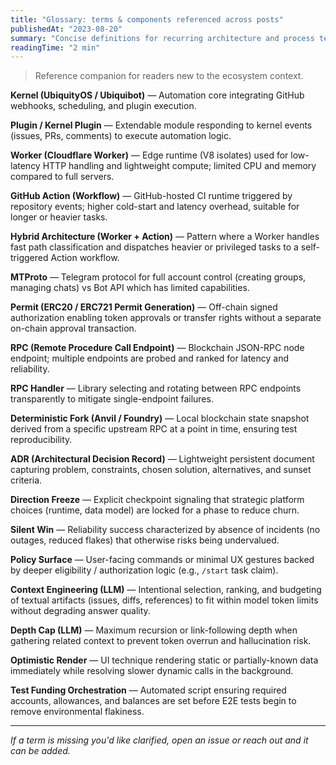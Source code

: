 ```yaml
---
title: "Glossary: terms & components referenced across posts"
publishedAt: "2023-08-20"
summary: "Concise definitions for recurring architecture and process terminology used in the writing collection."
readingTime: "2 min"
---
```


> Reference companion for readers new to the ecosystem context.

**Kernel (UbiquityOS / Ubiquibot)** — Automation core integrating GitHub webhooks, scheduling, and plugin execution.

**Plugin / Kernel Plugin** — Extendable module responding to kernel events (issues, PRs, comments) to execute automation logic.

**Worker (Cloudflare Worker)** — Edge runtime (V8 isolates) used for low-latency HTTP handling and lightweight compute; limited CPU and memory compared to full servers.

**GitHub Action (Workflow)** — GitHub-hosted CI runtime triggered by repository events; higher cold-start and latency overhead, suitable for longer or heavier tasks.

**Hybrid Architecture (Worker + Action)** — Pattern where a Worker handles fast path classification and dispatches heavier or privileged tasks to a self-triggered Action workflow.

**MTProto** — Telegram protocol for full account control (creating groups, managing chats) vs Bot API which has limited capabilities.

**Permit (ERC20 / ERC721 Permit Generation)** — Off-chain signed authorization enabling token approvals or transfer rights without a separate on-chain approval transaction.

**RPC (Remote Procedure Call Endpoint)** — Blockchain JSON-RPC node endpoint; multiple endpoints are probed and ranked for latency and reliability.

**RPC Handler** — Library selecting and rotating between RPC endpoints transparently to mitigate single-endpoint failures.

**Deterministic Fork (Anvil / Foundry)** — Local blockchain state snapshot derived from a specific upstream RPC at a point in time, ensuring test reproducibility.

**ADR (Architectural Decision Record)** — Lightweight persistent document capturing problem, constraints, chosen solution, alternatives, and sunset criteria.

**Direction Freeze** — Explicit checkpoint signaling that strategic platform choices (runtime, data model) are locked for a phase to reduce churn.

**Silent Win** — Reliability success characterized by absence of incidents (no outages, reduced flakes) that otherwise risks being undervalued.

**Policy Surface** — User-facing commands or minimal UX gestures backed by deeper eligibility / authorization logic (e.g., `/start` task claim).

**Context Engineering (LLM)** — Intentional selection, ranking, and budgeting of textual artifacts (issues, diffs, references) to fit within model token limits without degrading answer quality.

**Depth Cap (LLM)** — Maximum recursion or link-following depth when gathering related context to prevent token overrun and hallucination risk.

**Optimistic Render** — UI technique rendering static or partially-known data immediately while resolving slower dynamic calls in the background.

**Test Funding Orchestration** — Automated script ensuring required accounts, allowances, and balances are set before E2E tests begin to remove environmental flakiness.

---
*If a term is missing you'd like clarified, open an issue or reach out and it can be added.*
